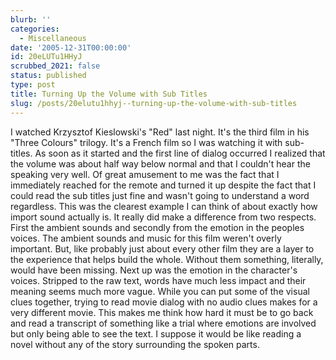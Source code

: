 ```yaml
---
blurb: ''
categories:
  - Miscellaneous
date: '2005-12-31T00:00:00'
id: 20eLUTu1HHyJ
scrubbed_2021: false
status: published
type: post
title: Turning Up the Volume with Sub Titles
slug: /posts/20elutu1hhyj--turning-up-the-volume-with-sub-titles
---
```


I watched Krzysztof Kieslowski's "Red" last night. It's the third
film in his "Three Colours" trilogy. It's a French film so I was
watching it with sub-titles. As soon as it started and the first
line of dialog occurred I realized that the volume was about half
way below normal and that I couldn't hear the speaking very well.
Of great amusement to me was the fact that I immediately reached
for the remote and turned it up despite the fact that I could read
the sub titles just fine and wasn't going to understand a word
regardless. This was the clearest example I can think of about
exactly how import sound actually is. It really did make a
difference from two respects. First the ambient sounds and secondly
from the emotion in the peoples voices. The ambient sounds and
music for this film weren't overly important. But, like probably
just about every other film they are a layer to the experience that
helps build the whole. Without them something, literally, would
have been missing. Next up was the emotion in the character's
voices. Stripped to the raw text, words have much less impact and
their meaning seems much more vague. While you can put some of the
visual clues together, trying to read movie dialog with no audio
clues makes for a very different movie. This makes me think how
hard it must be to go back and read a transcript of something like
a trial where emotions are involved but only being able to see the
text. I suppose it would be like reading a novel without any of the
story surrounding the spoken parts.
